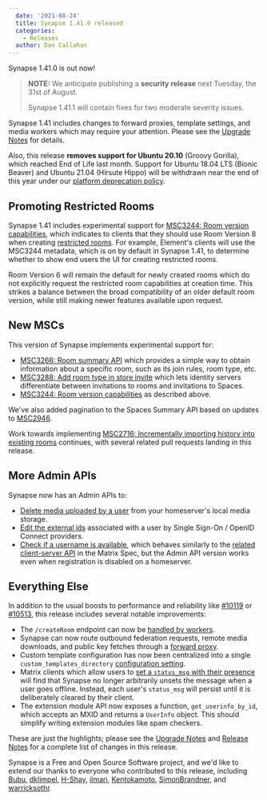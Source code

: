 ```yaml
---
  date: '2021-08-24'
  title: Synapse 1.41.0 released
  categories:
    - Releases
  author: Dan Callahan
---
```


Synapse 1.41.0 is out now!

> **NOTE:** We anticipate publishing a **security release** next Tuesday, the 31st of August.
>
> Synapse 1.41.1 will contain fixes for two moderate severity issues.

Synapse 1.41 includes changes to forward proxies, template settings, and media workers which may require your attention. Please see the  [Upgrade Notes](https://matrix-org.github.io/synapse/v1.41/upgrade.html#upgrading-to-v1410) for details.

Also, this release **removes support for Ubuntu 20.10** (Groovy Gorilla), which reached End of Life last month. Support for Ubuntu 18.04 LTS (Bionic Beaver) and Ubuntu 21.04 (Hirsute Hippo) will be withdrawn near the end of this year under our [platform deprecation policy](https://matrix-org.github.io/synapse/v1.41/deprecation_policy.html).

## Promoting Restricted Rooms

Synapse 1.41 includes experimental support for [MSC3244: Room version capabilities](https://github.com/matrix-org/matrix-doc/pull/3244), which indicates to clients that they should use Room Version 8 when creating [restricted rooms](https://github.com/matrix-org/matrix-doc/pull/3083). For example, Element's clients will use the MSC3244 metadata, which is on by default in Synapse 1.41, to determine whether to show end users the UI for creating restricted rooms.

Room Version 6 will remain the default for newly created rooms which do not explicitly request the restricted room capabilities at creation time. This strikes a balance between the broad compatibility of an older default room version, while still making newer features available upon request.

## New MSCs

This version of Synapse implements experimental support for:

- [MSC3266: Room summary API](https://github.com/matrix-org/matrix-doc/pull/3266) which provides a simple way to obtain information about a specific room, such as its join rules, room type, etc.
- [MSC3288: Add room type in store invite](https://github.com/matrix-org/matrix-doc/pull/3288) which lets identity servers differentiate between invitations to rooms and invitations to Spaces.
- [MSC3244: Room version capabilities](https://github.com/matrix-org/matrix-doc/pull/3244) as described above.

We've also added pagination to the Spaces Summary API based on updates to [MSC2946](https://github.com/matrix-org/matrix-doc/pull/2946).

Work towards implementing [MSC2716: Incrementally importing history into existing rooms](https://github.com/matrix-org/matrix-doc/pull/2716) continues, with several related pull requests landing in this release.

## More Admin APIs

Synapse now has an Admin APIs to:

- [Delete media uploaded by a user](https://matrix-org.github.io/synapse/v1.41/admin_api/user_admin_api.html#delete-media-uploaded-by-a-user) from your homeserver's local media storage.
- [Edit the external ids](https://matrix-org.github.io/synapse/v1.41/admin_api/user_admin_api.html#create-or-modify-account) associated with a user by Single Sign-On / OpenID Connect providers.
- [Check if a username is available](https://matrix-org.github.io/synapse/v1.41/admin_api/user_admin_api.html#check-username-availability), which behaves similarly to the [related client-server API](https://matrix.org/docs/spec/client_server/r0.6.0#get-matrix-client-r0-register-available) in the Matrix Spec, but the Admin API version works even when registration is disabled on a homeserver.

## Everything Else

In addition to the usual boosts to performance and reliability like [#10119](https://github.com/matrix-org/synapse/pull/10119) or [#10513](https://github.com/matrix-org/synapse/pull/10513), this release includes several notable improvements:

- The `/createRoom` endpoint can now be [handled by workers](https://github.com/matrix-org/synapse/pull/10564).
- Synapse can now route outbound federation requests, remote media downloads, and public key fetches through a [forward proxy](https://matrix-org.github.io/synapse/v1.41/setup/forward_proxy.html).
- Custom template configuration has now been centralized into a single `custom_templates_directory` [configuration setting](https://matrix-org.github.io/synapse/v1.41/templates.html).
- Matrix clients which allow users to [set a `status_msg` with their presence](https://matrix.org/docs/spec/client_server/latest#id64) will find that Synapse no longer arbitrarily unsets the message when a user goes offline. Instead, each user's `status_msg` will persist until it is deliberately cleared by their client.
- The extension module API now exposes a function, `get_userinfo_by_id`, which accepts an MXID and returns a `UserInfo` object. This should simplify writing extension modules like spam checkers.

These are just the highlights; please see the [Upgrade Notes](https://matrix-org.github.io/synapse/v1.41/upgrade.html#upgrading-to-v1410) and [Release Notes](https://github.com/matrix-org/synapse/blob/v1.41.0/CHANGES.md) for a complete list of changes in this release.

Synapse is a Free and Open Source Software project, and we'd like to extend our thanks to everyone who contributed to this release, including [Bubu](https://github.com/Bubu), [dklimpel](https://github.com/dklimpel), [H-Shay](https://github.com/H-Shay), [ilmari](https://github.com/ilmari), [Kentokamoto](https://github.com/Kentokamoto), [SimonBrandner](https://github.com/SimonBrandner), and [warricksothr](https://github.com/warricksothr).
